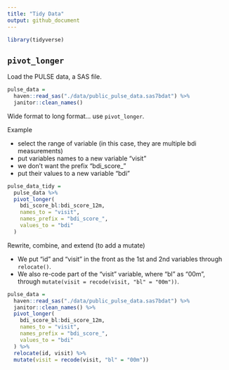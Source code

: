 ```yaml
---
title: "Tidy Data"
output: github_document
---
```


```r
library(tidyverse)
```


## `pivot_longer`
Load the PULSE data, a SAS file.

```r
pulse_data = 
  haven::read_sas("./data/public_pulse_data.sas7bdat") %>% 
  janitor::clean_names()
```

Wide format to long format... use `pivot_longer`.

Example

- select the range of variable (in this case, they are multiple bdi measurements)
- put variables names to a new variable "visit"
- we don't want the prefix "bdi_score_"
- put their values to a new variable "bdi"
```r
pulse_data_tidy = 
  pulse_data %>% 
  pivot_longer(
    bdi_score_bl:bdi_score_12m, 
    names_to = "visit",
    names_prefix = "bdi_score_",
    values_to = "bdi"
  )
```

Rewrite, combine, and extend (to add a mutate)

- We put "id" and "visit" in the front as the 1st and 2nd variables through `relocate()`.
- We also re-code part of the "visit" variable, where "bl" as "00m", through `mutate(visit = recode(visit, "bl" = "00m"))`.

```r
pulse_data = 
  haven::read_sas("./data/public_pulse_data.sas7bdat") %>% 
  janitor::clean_names() %>% 
  pivot_longer(
    bdi_score_bl:bdi_score_12m, 
    names_to = "visit",
    names_prefix = "bdi_score_",
    values_to = "bdi"
  ) %>% 
  relocate(id, visit) %>% 
  mutate(visit = recode(visit, "bl" = "00m"))
```




